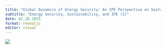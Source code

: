 ```yaml
---
title: "Global Dynamics of Energy Security: An IPE Perspective on Sustainable Supply Chains in Europe"
subtitle: "Energy Security, Sustainability, and IPE (I)"
date: 02.26.2025
format: revealjs
editor: visual
---
```


![](/gdes-ipe/GDES-IPE/images/26.02.2025.png)
